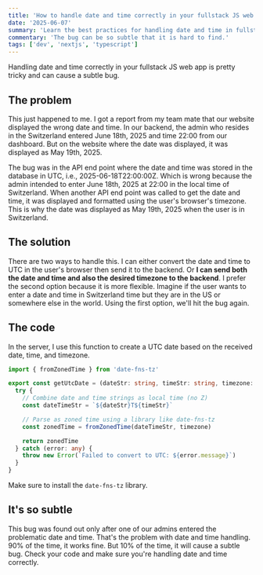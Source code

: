```yaml
---
title: 'How to handle date and time correctly in your fullstack JS web app'
date: '2025-06-07'
summary: 'Learn the best practices for handling date and time in fullstack JavaScript web apps, avoid common timezone bugs, and ensure accurate date-time display for users worldwide using TypeScript and Next.js.'
commentary: 'The bug can be so subtle that it is hard to find.'
tags: ['dev', 'nextjs', 'typescript']
---
```


Handling date and time correctly in your fullstack JS web app is pretty tricky and can cause a subtle bug.

## The problem

This just happened to me. I got a report from my team mate that our website displayed the wrong date and time. In our backend, the admin who resides in the Switzerland entered June 18th, 2025 and time 22:00 from our dashboard. But on the website where the date was displayed, it was displayed as May 19th, 2025.

The bug was in the API end point where the date and time was stored in the database in UTC, i.e., 2025-06-18T22:00:00Z. Which is wrong because the admin intended to enter June 18th, 2025 at 22:00 in the local time of Switzerland. When another API end point was called to get the date and time, it was displayed and formatted using the user's browser's timezone. This is why the date was displayed as May 19th, 2025 when the user is in Switzerland.

## The solution

There are two ways to handle this. I can either convert the date and time to UTC in the user's browser then send it to the backend. Or **I can send both the date and time and also the desired timezone to the backend**. I prefer the second option because it is more flexible. Imagine if the user wants to enter a date and time in Switzerland time but they are in the US or somewhere else in the world. Using the first option, we'll hit the bug again.

## The code

In the server, I use this function to create a UTC date based on the received date, time, and timezone.

```typescript
import { fromZonedTime } from 'date-fns-tz'

export const getUtcDate = (dateStr: string, timeStr: string, timezone: string): Date => {
  try {
    // Combine date and time strings as local time (no Z)
    const dateTimeStr = `${dateStr}T${timeStr}`

    // Parse as zoned time using a library like date-fns-tz
    const zonedTime = fromZonedTime(dateTimeStr, timezone)

    return zonedTime
  } catch (error: any) {
    throw new Error(`Failed to convert to UTC: ${error.message}`)
  }
}
```

Make sure to install the `date-fns-tz` library.

## It's so subtle

This bug was found out only after one of our admins entered the problematic date and time. That's the problem with date and time handling. 90% of the time, it works fine. But 10% of the time, it will cause a subtle bug. Check your code and make sure you're handling date and time correctly.
